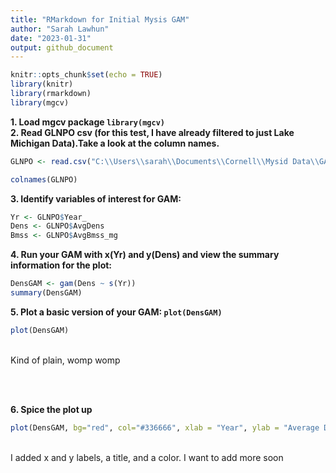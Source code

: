 ```yaml
---
title: "RMarkdown for Initial Mysis GAM"
author: "Sarah Lawhun"
date: "2023-01-31"
output: github_document
---
```



```r
knitr::opts_chunk$set(echo = TRUE)
library(knitr)
library(rmarkdown)
library(mgcv)
```
**1. Load mgcv package `library(mgcv)`** <br>
**2. Read GLNPO csv (for this test, I have already filtered to just Lake Michigan Data).Take a look at the column names.**
```r
GLNPO <- read.csv("C:\\Users\\sarah\\Documents\\Cornell\\Mysid Data\\GAM\\Step5_OutputByStation.csv")

colnames(GLNPO)
```
**3. Identify variables of interest for GAM:**
```R
Yr <- GLNPO$Year_
Dens <- GLNPO$AvgDens
Bmss <- GLNPO$AvgBmss_mg
```
**4. Run your GAM with x(Yr) and y(Dens) and view the summary information for the plot:**
```r
DensGAM <- gam(Dens ~ s(Yr))
summary(DensGAM)
```
**5. Plot a basic version of your GAM: `plot(DensGAM)`**
```r
plot(DensGAM)
```
<br>
Kind of plain, womp womp

<br>
<br>

**6. Spice the plot up**
```r
plot(DensGAM, bg="red", col="#336666", xlab = "Year", ylab = "Average Density", main = "Mysis Density in Lake Michigan 2006-2021 Using GLNPO Data")
```
<br>
I added x and y labels, a title, and a color. I want to add more soon


